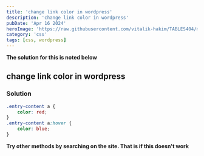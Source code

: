 ```yaml
---
title: 'change link color in wordpress'
description: 'change link color in wordpress'
pubDate: 'Apr 16 2024'
heroImage: 'https://raw.githubusercontent.com/vitalik-hakim/TABLES404/main/error_b/CSS.png'
category: 'css'
tags: [css, wordpress]
---
```


**The solution for this is noted below**

## change link color in wordpress

### Solution

```css
.entry-content a {
	color: red;
}
.entry-content a:hover {
	color: blue;
}
```

**Try other methods by searching on the site. That is if this doesn't work**

